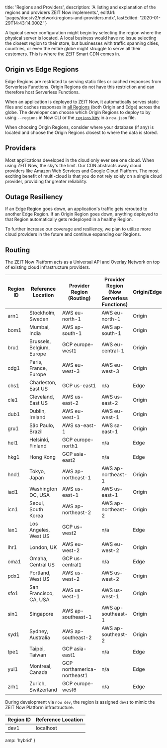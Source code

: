 
  title: 'Regions and Providers',
  description:
    'A listing and explanation of the regions and providers ZEIT Now implements.',
  editUrl: 'pages/docs/v2/network/regions-and-providers.mdx',
  lastEdited: '2020-01-29T14:43:14.000Z'
}

A typical server configuration might begin by selecting the region where the physical server is located. A local business would have no issue selecting the closest region to their store, but businesses with traffic spanning cities, countries, or even the entire globe might struggle to serve all their customers. This is where the ZEIT Smart CDN comes in.

## Origin vs Edge Regions

Edge Regions are restricted to serving static files or cached responses from Serverless Functions. Origin Regions do not have this restriction and can therefore host Serverless Functions.

When an application is deployed to ZEIT Now, it automatically serves static files and caches responses in [all Regions](#routing) (both Origin and Edge) across the globe. The developer can choose which Origin Regions to deploy to by using `--regions` in Now CLI or the [`regions` key](/docs/configuration#project/regions) in a `now.json` file.

When choosing Origin Regions, consider where your database (if any) is located and choose the Origin Regions closest to where the data is stored.

## Providers

Most applications developed in the cloud only ever see one cloud. When using ZEIT Now, the sky's the limit. Our CDN abstracts away cloud providers like Amazon Web Services and Google Cloud Platform. The most exciting benefit of multi-cloud is that you do not rely solely on a single cloud provider, providing far greater reliability.

## Outage Resiliency

If an Edge Region goes down, an application's traffic gets rerouted to another Edge Region. If an Origin Region goes down, anything deployed to that Region automatically gets redeployed in a healthy Region.

To further increase our coverage and resiliency, we plan to utilize more cloud providers in the future and continue expanding our Regions.

## Routing

The ZEIT Now Platform acts as a Universal API and Overlay Network on top of existing cloud infrastructure providers.

| Region ID | Reference Location        | Provider Region (Routing)   | Provider Region (Now Serverless Functions) | Origin/Edge |
| --------- | ------------------------- | --------------------------- | ------------------------------------------ | ----------- |
| arn1      | Stockholm, Sweden         | AWS eu-north-1              | AWS eu-north-1                             | Origin      |
| bom1      | Mumbai, India             | AWS ap-south-1              | AWS ap-south-1                             | Origin      |
| bru1      | Brussels, Belgium, Europe | GCP europe-west1            | AWS eu-central-1                           | Origin      |
| cdg1      | Paris, France, Europe     | AWS eu-west-3               | AWS eu-west-3                              | Origin      |
| chs1      | Charleston, East US       | GCP us-east1                | n/a                                        | Edge        |
| cle1      | Cleveland, East US        | AWS us-east-2               | AWS us-east-2                              | Origin      |
| dub1      | Dublin, Ireland           | AWS eu-west-1               | AWS eu-west-1                              | Origin      |
| gru1      | São Paulo, Brazil         | AWS sa-east-1               | AWS sa-east-1                              | Origin      |
| hel1      | Helsinki, Finland         | GCP europe-north1           | n/a                                        | Edge        |
| hkg1      | Hong Kong                 | GCP asia-east2              | n/a                                        | Edge        |
| hnd1      | Tokyo, Japan              | AWS ap-northeast-1          | AWS ap-northeast-1                         | Origin      |
| iad1      | Washington DC, USA        | AWS us-east-1               | AWS us-east-1                              | Origin      |
| icn1      | Seoul, South Korea        | AWS ap-northeast-2          | AWS ap-northeast-2                         | Origin      |
| lax1      | Los Angeles, West US      | GCP us-west2                | n/a                                        | Edge        |
| lhr1      | London, UK                | AWS eu-west-2               | AWS eu-west-2                              | Origin      |
| oma1      | Omaha, Central US         | GCP us-central1             | n/a                                        | Edge        |
| pdx1      | Portland, West US         | AWS us-west-2               | AWS us-west-2                              | Origin      |
| sfo1      | San Francisco, CA, USA    | AWS us-west-1               | AWS us-west-1                              | Origin      |
| sin1      | Singapore                 | AWS ap-southeast-1          | AWS ap-southeast-1                         | Origin      |
| syd1      | Sydney, Australia         | AWS ap-southeast-2          | AWS ap-southeast-2                         | Origin      |
| tpe1      | Taipei, Taiwan            | GCP asia-east1              | n/a                                        | Edge        |
| yul1      | Montreal, Canada          | GCP northamerica-northeast1 | n/a                                        | Edge        |
| zrh1      | Zurich, Switzerland       | GCP europe-west6            | n/a                                        | Edge        |

During development via `now dev`, the region is assigned `dev1` to mimic the ZEIT Now Platform infrastructure.

| Region ID | Reference Location |
| --------- | ------------------ |
| dev1      | localhost          |


  amp: 'hybrid'
}
